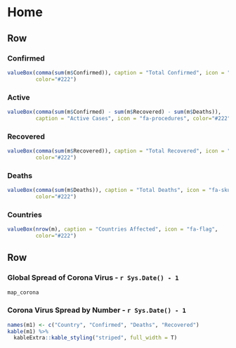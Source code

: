 <div class="a2a_kit a2a_kit_size_32 a2a_floating_style a2a_vertical_style">
<a class="a2a_dd" href="https://www.addtoany.com/share" rel="nofollow"></a>
<a class="a2a_button_facebook" rel="nofollow"></a>
<a class="a2a_button_twitter" rel="nofollow"></a>
<a class="a2a_button_linkedin" rel="nofollow"></a>
</div>

Home
===================================== 

Row
-----------------------------------------------------------------------


### Confirmed

```r
valueBox(comma(sum(m$Confirmed)), caption = "Total Confirmed", icon = "fa-check", 
         color="#222")
```

### Active

```r
valueBox(comma(sum(m$Confirmed) - sum(m$Recovered) - sum(m$Deaths)), 
         caption = "Active Cases", icon = "fa-procedures", color="#222")
```

### Recovered

```r
valueBox(comma(sum(m$Recovered)), caption = "Total Recovered", icon = "fa-heart", 
         color="#222")
```

### Deaths

```r
valueBox(comma(sum(m$Deaths)), caption = "Total Deaths", icon = "fa-skull", 
         color="#222")
```

### Countries

```r
valueBox(nrow(m), caption = "Countries Affected", icon = "fa-flag", 
         color="#222")
```

Row 
-----------------------------------------------------------------------


### Global Spread of Corona Virus - `r Sys.Date() - 1` 

```r
map_corona
```

### Corona Virus Spread by Number - `r Sys.Date() - 1` {data-width=250}

```r
names(m1) <- c("Country", "Confirmed", "Deaths", "Recovered")
kable(m1) %>%
  kableExtra::kable_styling("striped", full_width = T) 
```